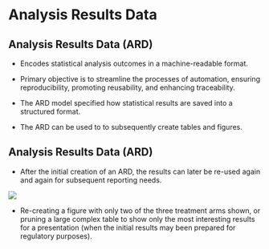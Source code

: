 # Analysis Results Data

## Analysis Results Data (ARD)

* Encodes statistical analysis outcomes in a machine-readable format.

* Primary objective is to streamline the processes of automation, ensuring reproducibility, promoting reusability, and enhancing traceability.

* The ARD model specified how statistical results are saved into a structured format.

* The ARD can be used to to subsequently create tables and figures.

## Analysis Results Data (ARD)

* After the initial creation of an ARD, the results can later be re-used again and again for subsequent reporting needs.

![](images/ard-flow.png){fig-align="center"}

::: {.notes}

- Re-creating a figure with only two of the three treatment arms shown, or pruning a large complex table to show only the most interesting results for a presentation (when the initial results may been prepared for regulatory purposes).

:::
